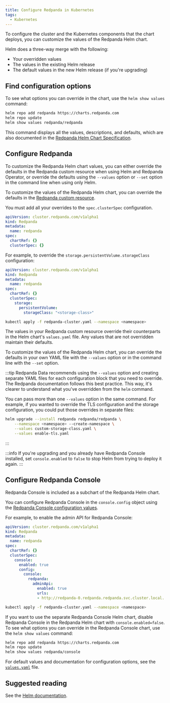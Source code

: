 ```yaml
---
title: Configure Redpanda in Kubernetes
tags:
  - Kubernetes
---
```


<head>
    <meta name="title" content="Configure Redpanda in Kubernetes | Redpanda Docs"/>
    <meta name="description" content="To configure the cluster and the Kubernetes components that the chart deploys, you can customize the values of the Redpanda Helm chart."/>
    <link rel="canonical" href="https://docs.redpanda.com/docs/manage/kubernetes/configure-helm-chart/" />
</head>


To configure the cluster and the Kubernetes components that the chart deploys, you can customize the values of the Redpanda Helm chart.

Helm does a three-way merge with the following:

- Your overridden values
- The values in the existing Helm release
- The default values in the new Helm release (if you're upgrading)

## Find configuration options

To see what options you can override in the chart, use the `helm show values` command:

```bash
helm repo add redpanda https://charts.redpanda.com
helm repo update
helm show values redpanda/redpanda
```

This command displays all the values, descriptions, and defaults, which are also documented in the [Redpanda Helm Chart Specification](../../../reference/redpanda-helm-spec).

## Configure Redpanda

To customize the Redpanda Helm chart values, you can either override the defaults in the Redpanda custom resource when using Helm and Redpanda Operator, or override the defaults using the `--values` option or `--set` option in the command line when using only Helm.

<Tabs groupId="kubernetes-tool">
<TabItem value="operator" label="Helm + Operator">

To customize the values of the Redpanda Helm chart, you can override the defaults in the [Redpanda custom resource](../../../reference/crd#redpanda).

You must add all your overrides to the `spec.clusterSpec` configuration.

```yaml
apiVersion: cluster.redpanda.com/v1alpha1
kind: Redpanda
metadata:
  name: redpanda
spec:
  chartRef: {}
  clusterSpec: {}
```

For example, to override the `storage.persistentVolume.storageClass` configuration:

```yaml title="redpanda-cluster.yaml"
apiVersion: cluster.redpanda.com/v1alpha1
kind: Redpanda
metadata:
  name: redpanda
spec:
  chartRef: {}
  clusterSpec:
    storage:
      persistentVolume:
        storageClass: "<storage-class>"
```

```bash
kubectl apply -f redpanda-cluster.yaml --namespace <namespace>
```

The values in your Redpanda custom resource override their counterparts in the Helm chart's `values.yaml` file. Any values that are not overridden maintain their defaults.

</TabItem>
<TabItem value="helm" label="Helm">

To customize the values of the Redpanda Helm chart, you can override the defaults in your own YAML file with the `--values` option or in the command line with the `--set` option.

:::tip
Redpanda Data recommends using the `--values` option and creating separate YAML files for each configuration block that you need to override. The Redpanda documentation follows this best practice.
This way, it's clearer to understand what you've overridden from the `helm` command.

You can pass more than one `--values` option in the same command. For example, if you wanted to override the TLS configuration and the storage configuration, you could put those overrides in separate files:

```bash
helm upgrade --install redpanda redpanda/redpanda \
    --namespace <namespace> --create-namespace \
    --values custom-storage-class.yaml \
    --values enable-tls.yaml
```
:::


<!--
[tabs]
=====
--values::
+
--
The `--values` option enables you to keep your overrides in one or more YAML files.
If you specify multiple files and then override the same values in two or more of them, the rightmost file takes precedence.
For example, you might override the `storage.persistentVolume.storageClass` configuration in a file called `storage-class.yaml`:

```yaml title="storage-class.yaml"
storage:
  persistentVolume:
    storageClass: "my-storage-class"

----

The `helm` command to apply this configuration override looks something like the following:

```bash
helm upgrade --install redpanda redpanda/redpanda \
    --namespace <namespace> --create-namespace \
    --values storage-class.yaml --reuse-values
----

The values in your YAML files override their counterparts in the Helm chart's `values.yaml` file. Any values that are not overridden maintain their defaults.

Use the `--reuse-values` flag to apply your overrides on top of existing overrides that you've already made. Don't include this flag if you're upgrading to a new version of the Helm chart. If you're upgrading to a new version of the Helm chart, this flag prevents any values in the new release from being applied.

--
--set::
+
--
The `--set` option allows you to specify configuration overrides in the command line.
For example, you might override the `storage.persistentVolume.storageClass` configuration like so:

[,bash]
----
helm upgrade --install redpanda redpanda/redpanda \
    --namespace <namespace> --create-namespace \
    --set storage.persistentVolume.storageClass=my-storage-class
----

For more details, see the https://helm.sh/docs/intro/using_helm/#customizing-the-chart-before-installing[Helm documentation].

The values in the `--set` options override their counterparts in the Helm chart's `values.yaml` file. Any values that are not overridden maintain their defaults.

--
=====
-->
</TabItem>
</Tabs>

:::info
If you're upgrading and you already have Redpanda Console installed, set `console.enabled` to `false` to stop Helm from trying to deploy it again.
:::

## Configure Redpanda Console

Redpanda Console is included as a subchart of the Redpanda Helm chart.

You can configure Redpanda Console in the `console.config` object using the [Redpanda Console configuration values](../../../reference/console/config).

For example, to enable the admin API for Redpanda Console:

<Tabs groupId="kubernetes-tool">
<TabItem value="operator" label="Helm + Operator">

```yaml title="redpanda-cluster.yaml"
apiVersion: cluster.redpanda.com/v1alpha1
kind: Redpanda
metadata:
  name: redpanda
spec:
  chartRef: {}
  clusterSpec:
    console:
      enabled: true
      config:
        console:
          redpanda:
            adminApi:
              enabled: true
              urls:
              - http://redpanda-0.redpanda.redpanda.svc.cluster.local.:9644
```

```bash
kubectl apply -f redpanda-cluster.yaml --namespace <namespace>
```



</TabItem>
<TabItem value="helm" label="Helm">


<!--
[tabs]
=====
--values::
+
--
```yaml title="console-enable-admin-api.yaml"
console:
  enabled: true
  config:
    console:
      redpanda:
        adminApi:
          enabled: true
          urls:
          - http://redpanda-0.redpanda.redpanda.svc.cluster.local.:9644

----

```bash
helm upgrade --install redpanda redpanda/redpanda \
    --namespace <namespace> --create-namespace \
    --values console-enable-admin-api.yaml --reuse-values
----

--
--set::
+
--
[,bash]
----
helm upgrade --install redpanda redpanda/redpanda \
    --namespace <namespace> --create-namespace \
    --set console.console.config.redpanda.adminApi.enabled=true \
    --set console.console.config.redpanda.adminApi.urls={"http://redpanda-0.redpanda.redpanda.svc.cluster.local.:9644"}
----

--
=====
-->
If you want to use the separate Redpanda Console Helm chart, disable Redpanda Console in the Redpanda Helm chart with `console.enabled=false`.
To see what options you can override in the Redpanda Console chart, use the `helm show values` command:

```bash
helm repo add redpanda https://charts.redpanda.com
helm repo update
helm show values redpanda/console
```

For default values and documentation for configuration options, see the [`values.yaml`](https://artifacthub.io/packages/helm/redpanda-data/console?modal=values) file.
</TabItem>
</Tabs>

## Suggested reading

See the [Helm documentation](https://helm.sh/docs/intro/using_helm/#customizing-the-chart-before-installing).
